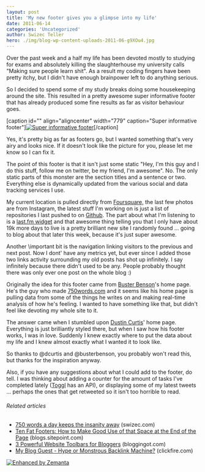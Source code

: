 ```yaml
---
layout: post
title: 'My new footer gives you a glimpse into my life'
date: 2011-06-14
categories: 'Uncategorized'
author: Swizec Teller
hero: ./img/blog-wp-content-uploads-2011-06-g9XOu4.jpg
---
```

Over the past week and a half my life has been devoted mostly to studying for exams and absolutely killing the slaughterhouse my university calls "Making sure people learn shit". As a result my coding fingers have been pretty itchy, but I didn't have enough brainpower left to do anything serious.



So I decided to spend some of my study breaks doing some housekeeping around the site. This resulted in a pretty awesome super informative footer that has already produced some fine results as far as visitor behaviour goes.



\[caption id="" align="aligncenter" width="779" caption="Super informative footer"][![](http://swizec.com/blog/wp-content/uploads/2011/06/g9XOu4.jpg "Super informative footer")](./img/blog-wp-content-uploads-2011-06-g9XOu4.jpg)\[/caption]



Yes, it's pretty big as far as footers go, but I wanted something that's very airy and looks nice. If it doesn't look like the picture for you, please let me know so I can fix it.



The point of this footer is that it isn't just some static "Hey, I'm this guy and I do this stuff, follow me on twitter, be my friend, I'm awesome". No. The only static parts of this monster are the section titles and a sentence or two. Everything else is dynamically updated from the various social and data tracking services I use.



My current location is pulled directly from [Foursquare,](http://www.foursquare.com/ "Foursquare") the last few photos are from Instagram, the latest stuff I'm working on is just a list of repositories I last pushed to on [Github](http://github.com "GitHub"). The part about what I'm listening to is a [last.fm widget](http://www.last.fm/widgets/ "Last.fm Widget") and that awesome thing telling you that I only have about 19k more days to live is a pretty brilliant new site I randomly found ... going to blog about that later this week, because it's just super awesome.



Another \\important bit is the navigation linking visitors to the previous and next post. Now I dont' have any metrics yet, but ever since I added those two links activity surrounding my old posts has shot up infinitely. I say infinitely because there didn't used to be any. People probably thought there was only ever one post on the whole blog :)



Originally the idea for this footer came from [Buster Benson](http://busterbenson.com/ "Buster Benson")'s home page. He's the guy who made [750words.com](http://750words.com "750 Words") and it seems like his home page is pulling data from some of the things he writes on and making real-time analysis of how he's feeling. I wanted to have something like that, but didn't feel like devoting my whole site to it.



The answer came when I stumbled upon [Dustin Curtis](http://dustincurtis.com/ "Dustin Curtis")' home page. Everything is just brilliantly styled there, but when I saw how his footer works, I was in love. Suddenly I knew exactly where to put the data about my life and I knew almost exactly what I wanted it to look like.



So thanks to @dcurtis and @busterbenson, you probably won't read this, but thanks for the inspiration anyway.



Also, if you have any suggestions about what I could add to the footer, do tell. I was thinking about adding a counter for the amount of tasks I've completed lately ([Toggl](http://www.toggl.com "Toggl.com") has an API), or displaying some of my latest tweets ... perhaps the ones that get retweeted so it isn't too horrible to read.

###### Related articles

- [750 words a day keeps the insanity away](http://swizec.com/blog/750-words-a-day-keeps-the-insanity-away/swizec/1703) (swizec.com)
- [Ten Fat Footers: How to Make Good Use of that Space at the End of the Page](http://blogs.sitepoint.com/2009/12/10/ten-fat-footers-web-design/) (blogs.sitepoint.com)
- [3 Powerful Website Toolbars for Bloggers](http://www.bloggingot.com/blogging-tips/3-powerful-website-toolbars-for-bloggers/) (bloggingot.com)
- [My Blog Guest - Hype or Monstrous Backlink Machine?](http://www.clickfire.com/my-blog-guest/) (clickfire.com)

[![Enhanced by Zemanta](http://img.zemanta.com/zemified_e.png?x-id=24117611-b98a-4a71-8c6a-09648c5d7f0b)](http://www.zemanta.com/ "Enhanced by Zemanta")